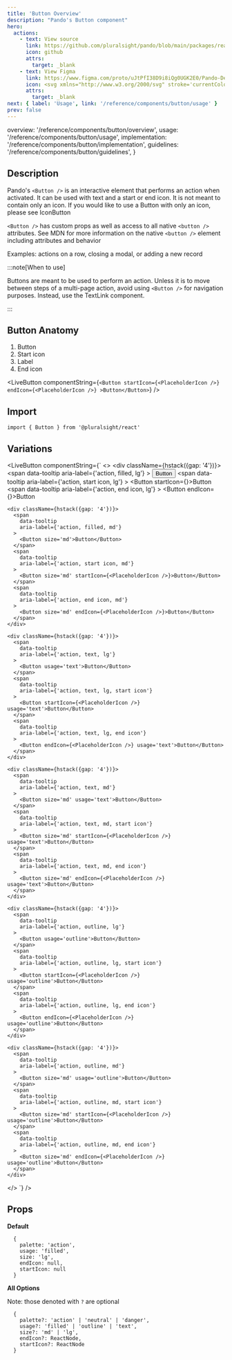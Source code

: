 ```yaml
---
title: 'Button Overview'
description: "Pando's Button component"
hero:
  actions:
    - text: View source
      link: https://github.com/pluralsight/pando/blob/main/packages/react/src/components/Button.tsx
      icon: github
      attrs:
        target: _blank
    - text: View Figma
      link: https://www.figma.com/proto/uJtPfI38D9i8iQg0UGK2E0/Pando-Design-Guidelines?node-id=6-5342&starting-point-node-id=6%3A11626
      icon: <svg xmlns="http://www.w3.org/2000/svg" stroke='currentColor' fill='currentColor' xmlns:xlink="http://www.w3.org/1999/xlink" width='24' height='24' viewBox="0 0 24 24" role="img"><path fill-rule="evenodd" clip-rule="evenodd" d="M4.25 5.5C4.25 3.15279 6.15279 1.25 8.5 1.25H15.5C17.8472 1.25 19.75 3.15279 19.75 5.5C19.75 6.95165 19.0222 8.23331 17.9116 9C19.0222 9.7667 19.75 11.0484 19.75 12.5C19.75 14.8472 17.8472 16.75 15.5 16.75C14.4512 16.75 13.4912 16.3701 12.75 15.7405V19.5C12.75 21.8472 10.8472 23.75 8.5 23.75C6.15279 23.75 4.25 21.8472 4.25 19.5C4.25 18.0484 4.97779 16.7667 6.0884 16C4.97779 15.2333 4.25 13.9516 4.25 12.5C4.25 11.0484 4.97779 9.7667 6.0884 9C4.97779 8.2333 4.25 6.95164 4.25 5.5ZM8.5 15.25H11.25V9.75H8.5C6.98122 9.75 5.75 10.9812 5.75 12.5C5.75 14.0188 6.98122 15.25 8.5 15.25ZM11.25 16.75H8.5C6.98122 16.75 5.75 17.9812 5.75 19.5C5.75 21.0188 6.98122 22.25 8.5 22.25C10.0188 22.25 11.25 21.0188 11.25 19.5V16.75ZM18.25 5.5C18.25 7.01878 17.0188 8.25 15.5 8.25H12.75V2.75H15.5C17.0188 2.75 18.25 3.98122 18.25 5.5ZM15.5 9.75C13.9812 9.75 12.75 10.9812 12.75 12.5C12.75 14.0188 13.9812 15.25 15.5 15.25C17.0188 15.25 18.25 14.0188 18.25 12.5C18.25 10.9812 17.0188 9.75 15.5 9.75ZM8.5 8.25H11.25V2.75H8.5C6.98122 2.75 5.75 3.98122 5.75 5.5C5.75 7.01878 6.98122 8.25 8.5 8.25Z" /></svg>
      attrs:
        target: _blank
next: { label: 'Usage', link: '/reference/components/button/usage' }
prev: false
---
```



  overview: '/reference/components/button/overview',
  usage: '/reference/components/button/usage',
  implementation: '/reference/components/button/implementation',
  guidelines: '/reference/components/button/guidelines',
}

<ComponentNav links={navLinks} active="overview" />

## Description

Pando's `<Button />` is an interactive element that performs an action when activated. It can be used with text and a start or end icon. It is not meant to contain only an icon. If you would like to use a Button with only an icon, please see <TextLink href='/reference/components/icon-button/overview'>IconButton</TextLink>

`<Button />` has custom props as well as access to all native `<button />` attributes. <TextLink href="https://developer.mozilla.org/en-US/docs/Web/HTML/Element/button">See MDN</TextLink> for more information on the native `<button />` element including attributes and behavior

<p class={css({ color: 'neutral.text.200' })}>Examples: actions on a row, closing a modal, or adding a new record</p>

:::note[When to use]

Buttons are meant to be used to perform an action. Unless it is to move between steps of a multi-page action, avoid using `<Button />` for navigation purposes. Instead, use the <TextLink href='/reference/components/text-link/overview'>TextLink component</TextLink>.

:::

## Button Anatomy

<ol class={css({ listStyleType: 'decimal' })}>
  <li>Button</li>
  <li>Start icon</li>
  <li>Label</li>
  <li>End icon</li>
</ol>

<LiveButton componentString={`<Button startIcon={<PlaceholderIcon />} endIcon={<PlaceholderIcon />} >Button</Button>`} />

## Import

```tsx
import { Button } from '@pluralsight/react'
```

## Variations

<LiveButton
  componentString={`
  <>
    <div className={hstack({gap: '4'})}>
      <span
        data-tooltip
        aria-label={'action, filled, lg'}
      >
        <Button>Button</Button>
      </span>
      <span
        data-tooltip
        aria-label={'action, start icon, lg'}
      >
        <Button startIcon={<PlaceholderIcon />}>Button</Button>
      </span>
      <span
        data-tooltip
        aria-label={'action, end icon, lg'}
      >
        <Button endIcon={<PlaceholderIcon />}>Button</Button>
      </span>
    </div>

    <div className={hstack({gap: '4'})}>
      <span
        data-tooltip
        aria-label={'action, filled, md'}
      >
        <Button size='md'>Button</Button>
      </span>
      <span
        data-tooltip
        aria-label={'action, start icon, md'}
      >
        <Button size='md' startIcon={<PlaceholderIcon />}>Button</Button>
      </span>
      <span
        data-tooltip
        aria-label={'action, end icon, md'}
      >
        <Button size='md' endIcon={<PlaceholderIcon />}>Button</Button>
      </span>
    </div>

    <div className={hstack({gap: '4'})}>
      <span
        data-tooltip
        aria-label={'action, text, lg'}
      >
        <Button usage='text'>Button</Button>
      </span>
      <span
        data-tooltip
        aria-label={'action, text, lg, start icon'}
      >
        <Button startIcon={<PlaceholderIcon />} usage='text'>Button</Button>
      </span>
      <span
        data-tooltip
        aria-label={'action, text, lg, end icon'}
      >
        <Button endIcon={<PlaceholderIcon />} usage='text'>Button</Button>
      </span>
    </div>

    <div className={hstack({gap: '4'})}>
      <span
        data-tooltip
        aria-label={'action, text, md'}
      >
        <Button size='md' usage='text'>Button</Button>
      </span>
      <span
        data-tooltip
        aria-label={'action, text, md, start icon'}
      >
        <Button size='md' startIcon={<PlaceholderIcon />} usage='text'>Button</Button>
      </span>
      <span
        data-tooltip
        aria-label={'action, text, md, end icon'}
      >
        <Button size='md' endIcon={<PlaceholderIcon />} usage='text'>Button</Button>
      </span>
    </div>

    <div className={hstack({gap: '4'})}>
      <span
        data-tooltip
        aria-label={'action, outline, lg'}
      >
        <Button usage='outline'>Button</Button>
      </span>
      <span
        data-tooltip
        aria-label={'action, outline, lg, start icon'}
      >
        <Button startIcon={<PlaceholderIcon />} usage='outline'>Button</Button>
      </span>
      <span
        data-tooltip
        aria-label={'action, outline, lg, end icon'}
      >
        <Button endIcon={<PlaceholderIcon />} usage='outline'>Button</Button>
      </span>
    </div>

    <div className={hstack({gap: '4'})}>
      <span
        data-tooltip
        aria-label={'action, outline, md'}
      >
        <Button size='md' usage='outline'>Button</Button>
      </span>
      <span
        data-tooltip
        aria-label={'action, outline, md, start icon'}
      >
        <Button size='md' startIcon={<PlaceholderIcon />} usage='outline'>Button</Button>
      </span>
      <span
        data-tooltip
        aria-label={'action, outline, md, end icon'}
      >
        <Button size='md' endIcon={<PlaceholderIcon />} usage='outline'>Button</Button>
      </span>
    </div>

  </>
`}
/>
## Props

**Default**

```tsx
  {
    palette: 'action',
    usage: 'filled',
    size: 'lg',
    endIcon: null,
    startIcon: null
  }
```

**All Options**

Note: those denoted with `?` are optional

```tsx
  {
    palette?: 'action' | 'neutral' | 'danger',
    usage?: 'filled' | 'outline' | 'text',
    size?: 'md' | 'lg',
    endIcon?: ReactNode,
    startIcon?: ReactNode
  }
```
